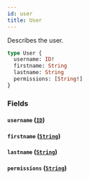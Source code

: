 ```yaml
---
id: user
title: User
---
```


Describes the user.

```graphql
type User {
  username: ID!
  firstname: String
  lastname: String
  permissions: [String!]
}
```

### Fields

#### `username` ([`ID`](/docs/apis-tools/tasklist-api/scalars/id))

#### `firstname` ([`String`](/docs/apis-tools/tasklist-api/scalars/string))

#### `lastname` ([`String`](/docs/apis-tools/tasklist-api/scalars/string))

#### `permissions` ([`String`](/docs/apis-tools/tasklist-api/scalars/string))
